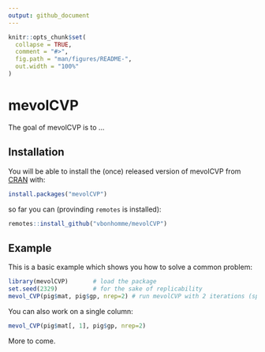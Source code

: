 ```yaml
---
output: github_document
---
```


<!--
[![CRAN status](https://www.r-pkg.org/badges/version/mevolCVP)](https://cran.r-project.org/package=mevolCVP)
-->
<!-- README.md is generated from README.Rmd. Please edit that file -->

```r
knitr::opts_chunk$set(
  collapse = TRUE,
  comment = "#>",
  fig.path = "man/figures/README-",
  out.width = "100%"
)
```
# mevolCVP

The goal of mevolCVP is to ...

## Installation

You will be able to install the (once) released version of mevolCVP from [CRAN](https://CRAN.R-project.org) with:

``` r
install.packages("mevolCVP")
```

so far you can (provinding `remotes` is installed):

```r
remotes::install_github("vbonhomme/mevolCVP")
```


## Example

This is a basic example which shows you how to solve a common problem:

```r
library(mevolCVP)       # load the package
set.seed(2329)          # for the sake of replicability
mevol_CVP(pig$mat, pig$gp, nrep=2) # run mevolCVP with 2 iterations (speed purpose)
```

You can also work on a single column:
```r
mevol_CVP(pig$mat[, 1], pig$gp, nrep=2)
```


More to come.
